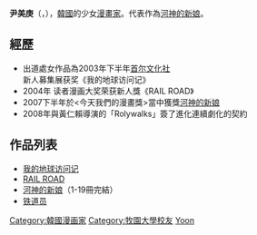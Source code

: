 {{notability unreferenced|time=2010-12-12T13:58:42+00:00}}
{{BLP unsourced|time=2021-02-09T00:12:56+00:00}}
{{infobox person
| 姓名 = 尹美庚
| 职业 = 少女漫畫家
| 相片 = 
| 国籍 = {{ROK}}
| 出生日期 = {{birth_date_and_age|1980|10|14}}
| 出生地點 = {{ROK-1972|short=yes}}
| 語言 = [[韓語|韓語]]、[[英語|英語]]      
| 教育程度 = [[牧園大學|牧園大學]]漫畫藝術學系畢業
}}
{{Infobox Korean name
|hangul =윤미경
|hanja =尹美庚
|rr= Yoon Mi kyung
}}  
'''尹美庚'''（{{lang-ko|윤미경}}，{{bd|1980年|10月14日|}}），[[韓國|韓國]]的少女[[漫畫家|漫畫家]]。代表作為[[河神的新娘|河神的新娘]]。

== 經歷 ==
*出道處女作品為2003年下半年[[首尔文化社|首尔文化社]]新人募集展获奖《我的地球访问记》
*2004年 读者漫画大奖荣获新人獎《RAIL ROAD》
*2007下半年於<今天我們的漫畫獎>當中獲獎[[河神的新娘|河神的新娘]]
*2008年與黃仁賴導演的「Rolywalks」簽了進化連續劇化的契約  
== 作品列表 ==
* [[我的地球访问记|我的地球访问记]] 
* [[RAIL_ROAD|RAIL ROAD]] 
* [[河神的新娘|河神的新娘]]（1-19冊完結） 
* [[铁道员|铁道员]] 

{{normdaten}}
{{DEFAULTSORT:Yoon Mi kyung}}
{{Mangaka-stub}}
[[Category:韓國漫画家|Category:韓國漫画家]]
[[Category:牧園大學校友|Category:牧園大學校友]]
[[Category:少女漫畫家|Yoon]]